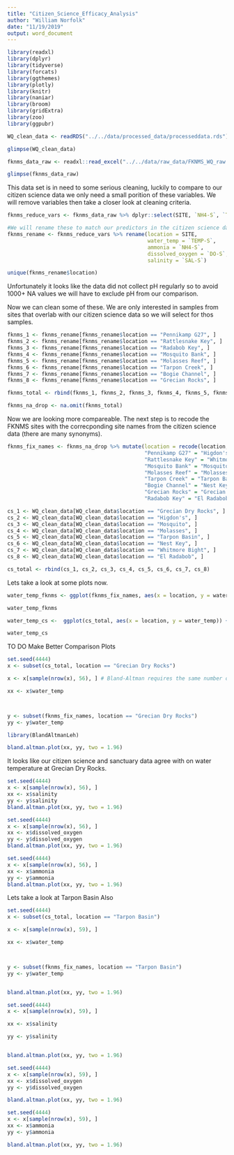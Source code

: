 ```yaml
---
title: "Citizen_Science_Efficacy_Analysis"
author: "William Norfolk"
date: "11/19/2019"
output: word_document
---
```


```r

library(readxl)
library(dplyr)
library(tidyverse)
library(forcats)
library(ggthemes)
library(plotly)
library(knitr)
library(naniar)
library(broom)
library(gridExtra)
library(zoo)
library(ggpubr)

```

```r


WQ_clean_data <- readRDS("../../data/processed_data/processeddata.rds")

glimpse(WQ_clean_data)

```



```r
fknms_data_raw <- readxl::read_excel("../../data/raw_data/FKNMS_WQ_raw.xlsx")

glimpse(fknms_data_raw)
```

This data set is in need to some serious cleaning, luckily to compare to our citizen science data we only need a small porition of these variables. We will remove variables then take a closer look at cleaning criteria. 

```r
fknms_reduce_vars <- fknms_data_raw %>% dplyr::select(SITE, `NH4-S`, `TEMP-S`, `DO-S`, `SAL-S`)

#We will rename these to match our predictors in the citizen science dataset.
fknms_rename <- fknms_reduce_vars %>% rename(location = SITE, 
                                             water_temp = `TEMP-S`,
                                             ammonia = `NH4-S`,
                                             dissolved_oxygen = `DO-S`,
                                             salinity = `SAL-S`)

unique(fknms_rename$location)
```

Unfortunately it looks like the data did not collect pH regularly so to avoid 1000+ NA values we will have to exclude pH from our comparison. 

Now we can clean some of these. We are only interested in samples from sites that overlab with our citizen science data so we will select for thos samples.

```r
fknms_1 <- fknms_rename[fknms_rename$location == "Pennikamp G27", ]
fknms_2 <- fknms_rename[fknms_rename$location == "Rattlesnake Key", ]
fknms_3 <- fknms_rename[fknms_rename$location == "Radabob Key", ]
fknms_4 <- fknms_rename[fknms_rename$location == "Mosquito Bank", ]
fknms_5 <- fknms_rename[fknms_rename$location == "Molasses Reef", ]
fknms_6 <- fknms_rename[fknms_rename$location == "Tarpon Creek", ]
fknms_7 <- fknms_rename[fknms_rename$location == "Bogie Channel", ]
fknms_8 <- fknms_rename[fknms_rename$location == "Grecian Rocks", ]

fknms_total <- rbind(fknms_1, fknms_2, fknms_3, fknms_4, fknms_5, fknms_6, fknms_7, fknms_8)

fknms_na_drop <- na.omit(fknms_total)

```

Now we are looking more compareable. The next step is to recode the FKNMS sites with the correcponding site names from the citizen science data (there are many synonyms).

```r
fknms_fix_names <- fknms_na_drop %>% mutate(location = recode(location, 
                                            "Pennikamp G27" = "Higdon's",
                                            "Rattlesnake Key" = "Whitmore Bight",
                                            "Mosquito Bank" = "Mosquito",
                                            "Molasses Reef" = "Molasses",
                                            "Tarpon Creek" = "Tarpon Basin",
                                            "Bogie Channel" = "Nest Key",
                                            "Grecian Rocks" = "Grecian Dry Rocks",
                                            "Radabob Key" = "El Radabob"))


```



```r
cs_1 <- WQ_clean_data[WQ_clean_data$location == "Grecian Dry Rocks", ]
cs_2 <- WQ_clean_data[WQ_clean_data$location == "Higdon's", ]
cs_3 <- WQ_clean_data[WQ_clean_data$location == "Mosquito", ]
cs_4 <- WQ_clean_data[WQ_clean_data$location == "Molasses", ]
cs_5 <- WQ_clean_data[WQ_clean_data$location == "Tarpon Basin", ]
cs_6 <- WQ_clean_data[WQ_clean_data$location == "Nest Key", ]
cs_7 <- WQ_clean_data[WQ_clean_data$location == "Whitmore Bight", ]
cs_8 <- WQ_clean_data[WQ_clean_data$location == "El Radabob", ]

cs_total <- rbind(cs_1, cs_2, cs_3, cs_4, cs_5, cs_6, cs_7, cs_8)

```


Lets take a look at some plots now.

```r
water_temp_fknms <- ggplot(fknms_fix_names, aes(x = location, y = water_temp)) + geom_boxplot() 

water_temp_fknms

water_temp_cs <-  ggplot(cs_total, aes(x = location, y = water_temp)) + geom_boxplot() 

water_temp_cs
```
TO DO Make Better Comparison Plots


```r
set.seed(4444)
x <- subset(cs_total, location == "Grecian Dry Rocks")

x <- x[sample(nrow(x), 56), ] # Bland-Altman requires the same number of inputs to compare so we will randomly sample the larger data set (in this case citizen science) to match the max samples from the smaller data set.

xx <- x$water_temp



y <- subset(fknms_fix_names, location == "Grecian Dry Rocks")
yy <- y$water_temp

library(BlandAltmanLeh)

bland.altman.plot(xx, yy, two = 1.96)
```
It looks like our citizen science and sanctuary data agree with on water temperature at Grecian Dry Rocks. 

```r
set.seed(4444)
x <- x[sample(nrow(x), 56), ] 
xx <- x$salinity
yy <- y$salinity
bland.altman.plot(xx, yy, two = 1.96)

```

```r
set.seed(4444)
x <- x[sample(nrow(x), 56), ] 
xx <- x$dissolved_oxygen
yy <- y$dissolved_oxygen
bland.altman.plot(xx, yy, two = 1.96)
```

```r
set.seed(4444)
x <- x[sample(nrow(x), 56), ] 
xx <- x$ammonia
yy <- y$ammonia
bland.altman.plot(xx, yy, two = 1.96)
```

Lets take a look at Tarpon Basin Also
```r
set.seed(4444)
x <- subset(cs_total, location == "Tarpon Basin")

x <- x[sample(nrow(x), 59), ] 

xx <- x$water_temp



y <- subset(fknms_fix_names, location == "Tarpon Basin")
yy <- y$water_temp


bland.altman.plot(xx, yy, two = 1.96)
```

```r
set.seed(4444)
x <- x[sample(nrow(x), 59), ] 

xx <- x$salinity

yy <- y$salinity


bland.altman.plot(xx, yy, two = 1.96)
```

```r
set.seed(4444)
x <- x[sample(nrow(x), 59), ] 
xx <- x$dissolved_oxygen
yy <- y$dissolved_oxygen

bland.altman.plot(xx, yy, two = 1.96)
```

```r
set.seed(4444)
x <- x[sample(nrow(x), 59), ] 
xx <- x$ammonia
yy <- y$ammonia

bland.altman.plot(xx, yy, two = 1.96)
```

